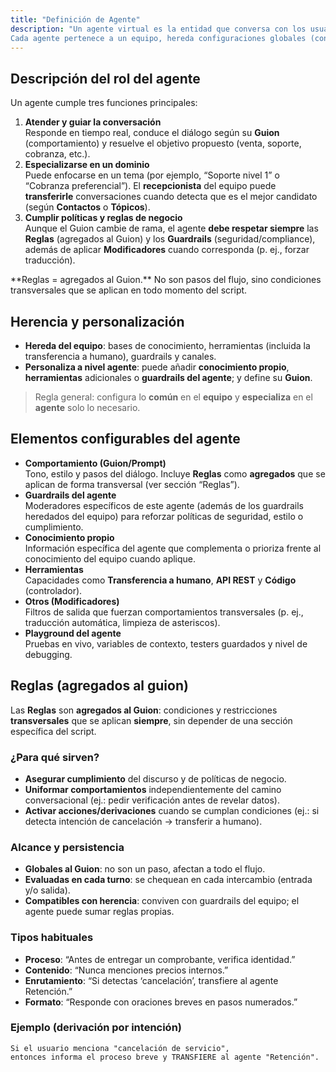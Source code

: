 ```yaml
---
title: "Definición de Agente"
description: "Un agente virtual es la entidad que conversa con los usuarios finales.
Cada agente pertenece a un equipo, hereda configuraciones globales (conocimiento, herramientas, guardrails, canales) y puede extenderlas o personalizarlas."
---
```


## Descripción del rol del agente

Un agente cumple tres funciones principales:

1. **Atender y guiar la conversación**\
   Responde en tiempo real, conduce el diálogo según su **Guion** (comportamiento) y resuelve el objetivo propuesto (venta, soporte, cobranza, etc.).
2. **Especializarse en un dominio**\
   Puede enfocarse en un tema (por ejemplo, “Soporte nivel 1” o “Cobranza preferencial”). El **recepcionista** del equipo puede **transferirle** conversaciones cuando detecta que es el mejor candidato (según **Contactos** o **Tópicos**).
3. **Cumplir políticas y reglas de negocio**\
   Aunque el Guion cambie de rama, el agente **debe respetar siempre** las **Reglas** (agregados al Guion) y los **Guardrails** (seguridad/compliance), además de aplicar **Modificadores** cuando corresponda (p. ej., forzar traducción).

<Callout type="info">
  **Reglas = agregados al Guion.** No son pasos del flujo, sino condiciones transversales que se aplican en todo momento del script.
</Callout>

## Herencia y personalización

- **Hereda del equipo**: bases de conocimiento, herramientas (incluida la transferencia a humano), guardrails y canales.
- **Personaliza a nivel agente**: puede añadir **conocimiento propio**, **herramientas** adicionales o **guardrails del agente**; y define su **Guion**.

> Regla general: configura lo **común** en el **equipo** y **especializa** en el **agente** solo lo necesario.

## Elementos configurables del agente

- **Comportamiento (Guion/Prompt)**\
  Tono, estilo y pasos del diálogo. Incluye **Reglas** como **agregados** que se aplican de forma transversal (ver sección “Reglas”).
- **Guardrails del agente**\
  Moderadores específicos de este agente (además de los guardrails heredados del equipo) para reforzar políticas de seguridad, estilo o cumplimiento.
- **Conocimiento propio**\
  Información específica del agente que complementa o prioriza frente al conocimiento del equipo cuando aplique.
- **Herramientas**\
  Capacidades como **Transferencia a humano**, **API REST** y **Código** (controlador).
- **Otros (Modificadores)**\
  Filtros de salida que fuerzan comportamientos transversales (p. ej., traducción automática, limpieza de asteriscos).
- **Playground del agente**\
  Pruebas en vivo, variables de contexto, testers guardados y nivel de debugging.

## Reglas (agregados al guion)

Las **Reglas** son **agregados al Guion**: condiciones y restricciones **transversales** que se aplican **siempre**, sin depender de una sección específica del script.

### ¿Para qué sirven?

- **Asegurar cumplimiento** del discurso y de políticas de negocio.
- **Uniformar comportamientos** independientemente del camino conversacional (ej.: pedir verificación antes de revelar datos).
- **Activar acciones/derivaciones** cuando se cumplan condiciones (ej.: si detecta intención de cancelación → transferir a humano).

### Alcance y persistencia

- **Globales al Guion**: no son un paso, afectan a todo el flujo.
- **Evaluadas en cada turno**: se chequean en cada intercambio (entrada y/o salida).
- **Compatibles con herencia**: conviven con guardrails del equipo; el agente puede sumar reglas propias.

### Tipos habituales

- **Proceso**: “Antes de entregar un comprobante, verifica identidad.”
- **Contenido**: “Nunca menciones precios internos.”
- **Enrutamiento**: “Si detectas ‘cancelación’, transfiere al agente Retención.”
- **Formato**: “Responde con oraciones breves en pasos numerados.”

### Ejemplo (derivación por intención)

```text
Si el usuario menciona "cancelación de servicio",
entonces informa el proceso breve y TRANSFIERE al agente "Retención".
```